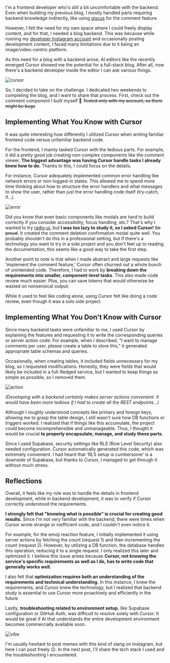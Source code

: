 

I'm a frontend developer who's still a bit uncomfortable with the backend. Even
when building my previous blog, I mostly handled parts requiring backend
knowledge indirectly, like using [giscus](https://giscus.app/en) for the comment
feature.

However, I felt the need for my own space where I could freely display content,
and for that, I needed a blog backend. This was because while running my
[developer Instagram account](https://instagram.com/yeol.dev) and occasionally
posting development content, I faced many limitations due to it being an
image/video-centric platform.

As this need for a blog with a backend arose, AI editors like the recently
emerged Cursor showed me the potential for a full-stack blog. After all, now
there's a backend developer inside the editor I can ask various things.

<Image src={cursor} alt="cursor" />

So, I decided to take on the challenge. I dedicated two weekends to completing
the blog, and I want to share that process. First, check out the comment
component I built myself 🙌 ~~Tested only with my account, so there might be
bugs~~

<Comments postId="blog-cursor" />

## Implementing What You Know with Cursor

It was quite interesting how differently I utilized Cursor when writing familiar
frontend code versus unfamiliar backend code.

For the frontend, I mainly tasked Cursor with the tedious parts. For example, it
did a pretty good job creating non-complex components like the comment viewer.
**The biggest advantage was having Cursor handle tasks I already knew how to
do.** Thanks to this, I could focus on the details.

For instance, Cursor adequately implemented common error handling like network
errors or non-logged-in states. This allowed me to spend more time thinking
about how to structure the error handlers and what messages to show the user,
rather than just the error handling code itself (try-catch, if...).

<Image src={error} alt="error" className="aspect-[16/9] object-contain" />

Did you know that even basic components like modals are hard to build correctly
if you consider accessibility, focus handling, etc.? That's why I wanted to try
[radix-ui](https://www.radix-ui.com/), but **I was too lazy to study it, so I
asked Cursor!** ~~So proud~~. It created the comment deletion confirmation modal
quite well. You probably shouldn't do this in a professional setting, but if
there's a technology you want to try in a side project and you don't feel up to
reading the documentation, this seems like a good way to take the first step.

Another point to note is that when I made abstract and large requests like
'implement the comment feature,' Cursor often churned out a whole bunch of
unintended code. Therefore, I had to work by **breaking down the requirements
into smaller, component-level tasks**. This also made code review much easier.
Plus, you can save tokens that would otherwise be wasted on nonsensical output.

While it used to feel like coding alone, using Cursor felt like doing a code
review, even though it was a solo side project.

## Implementing What You Don't Know with Cursor

Since many backend tasks were unfamiliar to me, I used Cursor by explaining the
features and requesting it to write the corresponding queries or server action
code. For example, when I described, "I want to manage comments per user, please
create a table to store this," it generated appropriate table schemas and
queries.

Occasionally, when creating tables, it included fields unnecessary for my blog,
so I requested modifications. Honestly, they were fields that would likely be
included in a full-fledged service, but I wanted to keep things as simple as
possible, so I removed them.

<Image src={action} alt="action" className="aspect-[16/9] object-contain" />

_(Developing with a backend certainly makes server actions convenient. It would
have been more tedious if I had to create all the REST endpoints...)_

Although I roughly understood concepts like primary and foreign keys, allowing
me to grasp the table design, I still wasn't sure how DB functions or triggers
worked. I realized that if things like this accumulate, the project could become
incomprehensible and unmanageable. Thus, I thought it would be crucial **to
properly encapsulate, manage, and study these parts.**

Since I used Supabase, security settings like RLS (Row Level Security) also
needed configuration. Cursor automatically generated this code, which was
extremely convenient. I had heard that 'RLS setup is cumbersome' is a downside
of Supabase, but thanks to Cursor, I managed to get through it without much
stress.

## Reflections

Overall, it feels like my role was to handle the details in frontend
development, while in backend development, it was to verify if Cursor correctly
understood the requirements.

**I strongly felt that "knowing what is possible" is crucial for creating good
results.** Since I'm not very familiar with the backend, there were times when
Cursor wrote strange or inefficient code, and I couldn't even notice it.

For example, for the emoji reaction feature, I initially implemented it using
server actions by fetching the count (request 1) and then incrementing the count
(request 2). However, by utilizing a DB function, the database handles this
operation, reducing it to a single request. I only realized this later and
optimized it. I believe this issue arises because **Cursor, not knowing the
service's specific requirements as well as I do, has to write code that
generally works well.**

I also felt that **optimization requires both an understanding of the
requirements and technical understanding.** In this instance, I knew the
requirements, and Cursor knew the technology, but I realized that backend study
is essential to use Cursor more proactively and efficiently in the future.

Lastly, **troubleshooting related to environment setup**, like Supabase
configuration or GitHub Auth, was difficult to resolve solely with Cursor. It
would be great if AI that understands the entire development environment becomes
commercially available soon.

<Image src={vibe} alt="vibe" className="aspect-[16/9] object-contain" />

I'm usually hesitant to post memes with this kind of slang on Instagram, but
here I can post freely 😉. In the next post, I'll share the tech stack I used
and the troubleshooting I encountered.
